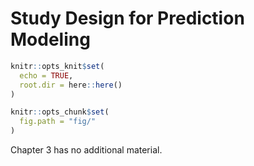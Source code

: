 # Study Design for Prediction Modeling {#ch:design}

```r
knitr::opts_knit$set(
  echo = TRUE,
  root.dir = here::here()
)

knitr::opts_chunk$set(
  fig.path = "fig/"
)
```

Chapter 3 has no additional material.